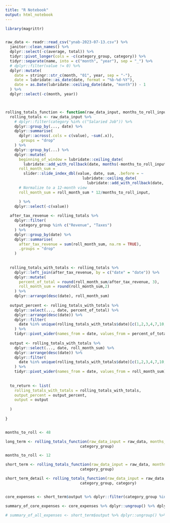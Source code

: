 ```yaml
---
title: "R Notebook"
output: html_notebook
---
```


```r

library(magrittr)


raw_data <- readr::read_csv("ynab-2023-07-13.csv") %>%
  janitor::clean_names() %>%
  dplyr::select(-c(average, total)) %>%
  tidyr::pivot_longer(cols = -c(category_group, category)) %>%
  tidyr::separate(name, into = c("month", "year"), sep = "_") %>%
  # dplyr::filter(value != 0) %>%
  dplyr::mutate(
    date = stringr::str_c(month, "01", year, sep = "-"),
    date = lubridate::as_date(date, format = "%b-%d-%Y"),
    date = as.Date(lubridate::ceiling_date(date, "month")) - 1
  ) %>%
  dplyr::select(-c(month, year))




```

```r

rolling_totals_function <- function(raw_data_input, months_to_roll_input, ...){
  rolling_totals <- raw_data_input %>%
    # dplyr::filter(category %in% c("Salaried Job")) %>%
    dplyr::group_by(..., date) %>%
    dplyr::summarise(
      dplyr::across(.cols = c(value), ~sum(.x)),
      .groups = "drop"
    ) %>%
    dplyr::group_by(...) %>%
    dplyr::mutate(
      beginning_of_window = lubridate::ceiling_date(
        lubridate::add_with_rollback(date, months(-months_to_roll_input)), "month"),
      roll_month_sum = 
        slider::slide_index_dbl(value, date, sum, .before = ~
                                  lubridate::ceiling_date(
                                    lubridate::add_with_rollback(date, months(-months_to_roll_input)), "month")),
      # Normalize to a 12-month view
      roll_month_sum = roll_month_sum * 12/months_to_roll_input,

      ) %>%
    dplyr::select(-c(value)) 
  
  after_tax_revenue <- rolling_totals %>%
    dplyr::filter(
      category_group %in% c("Revenue", "Taxes")
    ) %>%
    dplyr::group_by(date) %>%
    dplyr::summarise(
      after_tax_revenue = sum(roll_month_sum, na.rm = TRUE),
      .groups = "drop"
    )
  
  
  rolling_totals_with_totals <- rolling_totals %>%
    dplyr::left_join(after_tax_revenue, by = c("date" = "date")) %>%
    dplyr::mutate(
      percent_of_total = round(roll_month_sum/after_tax_revenue, 3),
      roll_month_sum = round(roll_month_sum,2)
    ) %>%
    dplyr::arrange(desc(date), roll_month_sum)
  
  output_percent <- rolling_totals_with_totals %>%
    dplyr::select(..., date, percent_of_total) %>%
    dplyr::arrange(desc(date)) %>%
    dplyr::filter(
      date %in% unique(rolling_totals_with_totals$date)[c(1,2,3,4,7,10,13,16,19,22,25,28,31,34,37)]
    ) %>%
    tidyr::pivot_wider(names_from = date, values_from = percent_of_total) 
  
  output <- rolling_totals_with_totals %>%
    dplyr::select(..., date, roll_month_sum) %>%
    dplyr::arrange(desc(date)) %>%
    dplyr::filter(
      date %in% unique(rolling_totals_with_totals$date)[c(1,2,3,4,7,10,13,16,19,22,25,28,31,34,37)]
    ) %>%
    tidyr::pivot_wider(names_from = date, values_from = roll_month_sum) 
  
  
  to_return <- list(
    rolling_totals_with_totals = rolling_totals_with_totals,
    output_percent = output_percent,
    output = output
    
  )
  
}


months_to_roll <- 48

long_term <- rolling_totals_function(raw_data_input = raw_data, months_to_roll_input = months_to_roll,
                                 category_group)

months_to_roll <- 12

short_term <- rolling_totals_function(raw_data_input = raw_data, months_to_roll_input = months_to_roll,
                                 category_group)

short_term_detail <- rolling_totals_function(raw_data_input = raw_data, months_to_roll_input = months_to_roll,
                                 category_group, category)


core_expenses <- short_term$output %>% dplyr::filter(category_group %in% c("Health (10%)", "Travel (4%)", "Fun Stuff (2%)", "Relationship (3%)", "Work (1.5%)"))

summary_of_core_expenses <- core_expenses %>% dplyr::ungroup() %>% dplyr::summarise(dplyr::across(.cols = -1 , .fns = ~sum(.x)))

# summary_of_all_expenses <- short_term$output %>% dplyr::ungroup() %>% dplyr::summarise(dplyr::across(.cols = -1 , .fns = ~sum(.x)))

```

